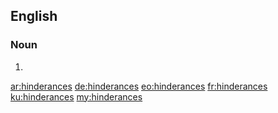 ==English==

===Noun===
{{head|en|plural}}

# {{plural of|hinderance|lang=en|nocat=1}}

[[ar:hinderances]]
[[de:hinderances]]
[[eo:hinderances]]
[[fr:hinderances]]
[[ku:hinderances]]
[[my:hinderances]]